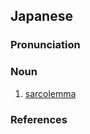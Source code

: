 ==Japanese==
{{wikipedia|lang=ja}}
{{ja-kanjitab|きん|しょう|yomi=o}}

===Pronunciation===
{{ja-pron|yomi=o|きんしょう|acc=0|acc_ref=DJR}}

===Noun===
{{ja-noun|きんしょう|hhira=きんせう}}

# {{lb|ja|anatomy|sort=きんしょう}} [[sarcolemma]]

===References===
<references/>